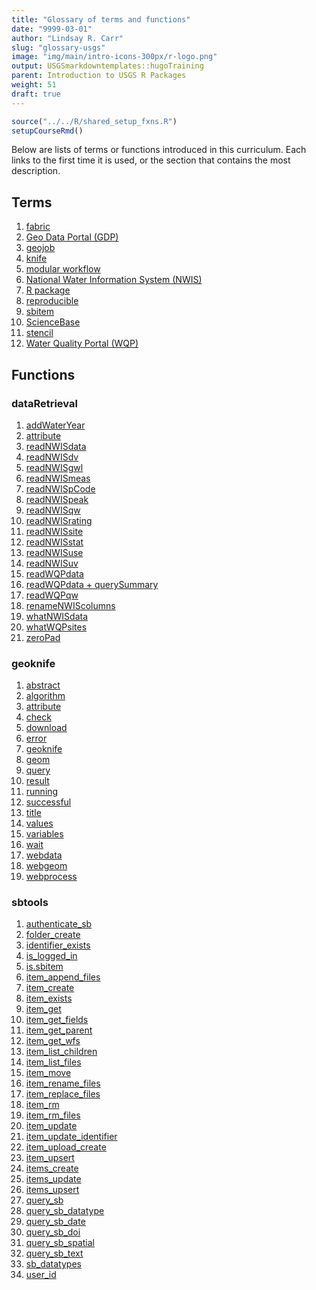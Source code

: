 ```yaml
---
title: "Glossary of terms and functions"
date: "9999-03-01"
author: "Lindsay R. Carr"
slug: "glossary-usgs"
image: "img/main/intro-icons-300px/r-logo.png"
output: USGSmarkdowntemplates::hugoTraining
parent: Introduction to USGS R Packages
weight: 51
draft: true
---
```


```r
source("../../R/shared_setup_fxns.R")
setupCourseRmd()
```

Below are lists of terms or functions introduced in this curriculum. Each links to the first time it is used, or the section that contains the most description.

## Terms

1. [fabric](/usgs-packages/geoknife-data/#geoknife-components-fabric-stencil-knife)
1. [Geo Data Portal (GDP)](/usgs-packages/geoknife-intro/)
1. [geojob](/usgs-packages/geoknife-data/#geoknife-components-fabric-stencil-knife)
1. [knife](/usgs-packages/geoknife-data/#geoknife-components-fabric-stencil-knife)
1. [modular workflow](/usgs-packages/app-intro/)
1. [National Water Information System (NWIS)](/usgs-packages/dataRetrieval-intro/)
1. [R package](/usgs-packages/GettingStartedUSGS/)
1. [reproducible](/usgs-packages/app-intro/)
1. [sbitem](/usgs-packages/sbtools-sbitem/)
1. [ScienceBase](/usgs-packages/sbtools-intro/)
1. [stencil](/usgs-packages/geoknife-data/#geoknife-components-fabric-stencil-knife)
1. [Water Quality Portal (WQP)](/usgs-packages/dataRetrieval-intro/)

## Functions

### dataRetrieval

1. [addWaterYear](/usgs-packages/dataRetrieval-readNWIS/#helper-functions)
1. [attribute](/usgs-packages/dataRetrieval-readNWIS/#accessing-attributes)
1. [readNWISdata](/usgs-packages/dataRetrieval-readNWIS/#readnwis-functions)
1. [readNWISdv](/usgs-packages/dataRetrieval-readNWIS/#readnwis-functions)
1. [readNWISgwl](/usgs-packages/dataRetrieval-readNWIS/#readnwis-functions)
1. [readNWISmeas](/usgs-packages/dataRetrieval-readNWIS/#readnwis-functions)
1. [readNWISpCode](/usgs-packages/dataRetrieval-readNWIS/#readnwis-functions)
1. [readNWISpeak](/usgs-packages/dataRetrieval-readNWIS/#readnwis-functions)
1. [readNWISqw](/usgs-packages/dataRetrieval-readNWIS/#readnwis-functions)
1. [readNWISrating](/usgs-packages/dataRetrieval-readNWIS/#readnwis-functions)
1. [readNWISsite](/usgs-packages/dataRetrieval-readNWIS/#readnwis-functions)
1. [readNWISstat](/usgs-packages/dataRetrieval-readNWIS/#readnwis-functions)
1. [readNWISuse](/usgs-packages/dataRetrieval-readNWIS/#readnwis-functions)
1. [readNWISuv](/usgs-packages/dataRetrieval-readNWIS/#readnwis-functions)
1. [readWQPdata](/usgs-packages/dataRetrieval-readWQP/#readwqp-functions)
1. [readWQPdata + querySummary](/usgs-packages/dataRetrieval-discovery/#readwqpdata-querysummary)
1. [readWQPqw](/usgs-packages/dataRetrieval-readWQP/#readwqp-functions)
1. [renameNWIScolumns](/usgs-packages/dataRetrieval-readNWIS/#helper-functions)
1. [whatNWISdata](/usgs-packages/dataRetrieval-discovery/#whatnwisdata)
1. [whatWQPsites](/usgs-packages/dataRetrieval-discovery/#whatwqpsites)
1. [zeroPad](/usgs-packages/dataRetrieval-readNWIS/#helper-functions)

### geoknife

1. [abstract](/usgs-packages/geoknife-data/#gdp-datasets)
1. [algorithm](/usgs-packages/geoknife-data/#available-webprocesses)
1. [attribute](/usgs-packages/geoknife-data/#available-webgeoms)
1. [check](/usgs-packages/geoknife-job/#checking-the-geojob-status)
1. [download](/usgs-packages/geoknife-job/#getting-geojob-data)
1. [error](/usgs-packages/geoknife-job/#checking-the-geojob-status)
1. [geoknife](/usgs-packages/geoknife-job/#setting-up-a-geojob)
1. [geom](/usgs-packages/geoknife-data/#available-webgeoms)
1. [query](/usgs-packages/geoknife-data/#gdp-datasets)
1. [result](/usgs-packages/geoknife-job/#getting-geojob-data)
1. [running](/usgs-packages/geoknife-job/#checking-the-geojob-status)
1. [successful](/usgs-packages/geoknife-job/#checking-the-geojob-status)
1. [title](/usgs-packages/geoknife-data/#gdp-datasets)
1. [values](/usgs-packages/geoknife-data/#available-webgeoms)
1. [variables](/usgs-packages/geoknife-data/#gdp-datasets)
1. [wait](/usgs-packages/geoknife-job/#wait-and-email)
1. [webdata](/usgs-packages/geoknife-data/#gdp-datasets)
1. [webgeom](/usgs-packages/geoknife-data/#available-webgeoms)
1. [webprocess](/usgs-packages/geoknife-data/#available-webprocesses)

### sbtools

1. [authenticate_sb](/usgs-packages/sbtools-get/#authentication)
1. [folder_create](/usgs-packages/sbtools-modify/#creating-sciencebase-items)
1. [identifier_exists](/usgs-packages/sbtools-get/#inspect-and-download-items)
1. [is_logged_in](/usgs-packages/sbtools-get/#authentication)
1. [is.sbitem](/usgs-packages/sbtools-sbitem/#what-is-an-sbitem)
1. [item_append_files](/usgs-packages/sbtools-modify/#uploading-your-files)
1. [item_create](/usgs-packages/sbtools-modify/#creating-sciencebase-items)
1. [item_exists](/usgs-packages/sbtools-get/#inspect-and-download-items)
1. [item_get](/usgs-packages/sbtools-get/#inspect-and-download-items)
1. [item_get_fields](/usgs-packages/sbtools-get/#inspect-and-download-items)
1. [item_get_parent](/usgs-packages/sbtools-get/#inspect-and-download-items)
1. [item_get_wfs](/usgs-packages/sbtools-get/#web-feature-services-to-visualize-spatial-data)
1. [item_list_children](/usgs-packages/sbtools-get/#inspect-and-download-items)
1. [item_list_files](/usgs-packages/sbtools-get/#inspect-and-download-items)
1. [item_move](/usgs-packages/sbtools-modify/#moving-and-removing-items)
1. [item_rename_files](/usgs-packages/sbtools-modify/#managing-and-removing-your-files)
1. [item_replace_files](/usgs-packages/sbtools-modify/#managing-and-removing-your-files)
1. [item_rm](/usgs-packages/sbtools-modify/#moving-and-removing-items)
1. [item_rm_files](/usgs-packages/sbtools-modify/#managing-and-removing-your-files)
1. [item_update](/usgs-packages/sbtools-modify/#editing-your-items)
1. [item_update_identifier](/usgs-packages/sbtools-modify/#editing-your-items)
1. [item_upload_create](/usgs-packages/sbtools-modify/#uploading-your-files)
1. [item_upsert](/usgs-packages/sbtools-modify/#editing-your-items)
1. [items_create](/usgs-packages/sbtools-modify/#creating-sciencebase-items)
1. [items_update](/usgs-packages/sbtools-modify/#editing-your-items)
1. [items_upsert](/usgs-packages/sbtools-modify/#editing-your-items)
1. [query_sb](/usgs-packages/sbtools-discovery/#discovering-data-via-sbtools)
1. [query_sb_datatype](/usgs-packages/sbtools-discovery/#discovering-data-via-sbtools)
1. [query_sb_date](/usgs-packages/sbtools-discovery/#discovering-data-via-sbtools)
1. [query_sb_doi](/usgs-packages/sbtools-discovery/#discovering-data-via-sbtools)
1. [query_sb_spatial](/usgs-packages/sbtools-discovery/#discovering-data-via-sbtools)
1. [query_sb_text](/usgs-packages/sbtools-discovery/#discovering-data-via-sbtools)
1. [sb_datatypes](/usgs-packages/sbtools-discovery/#using-query-sb-datatype)
1. [user_id](/usgs-packages/sbtools-get/#authentication)
